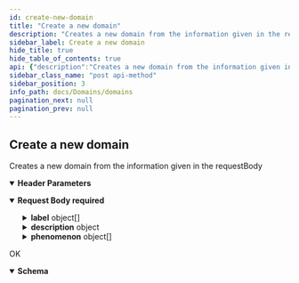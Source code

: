 ```yaml
---
id: create-new-domain
title: "Create a new domain"
description: "Creates a new domain from the information given in the requestBody"
sidebar_label: Create a new domain
hide_title: true
hide_table_of_contents: true
api: {"description":"Creates a new domain from the information given in the requestBody","tags":["domains"],"operationId":"create-new-domain","parameters":[{"in":"header","name":"Authorization","schema":{"type":"string"},"required":true,"description":"Token retrieved from the opensensemap api LogIn\n"}],"requestBody":{"required":true,"content":{"application/json":{"schema":{"type":"object","description":"domain object that should be created\n","properties":{"label":{"type":"array","description":"array with label objects in different languages specified for the domain\n","items":{"type":"object","properties":{"value":{"type":"string","description":"the label text itself\n"},"lang":{"type":"string","description":"languageCode for the language of the lebel. e.g. `en`, `de`,...\n"}}}},"description":{"type":"object","properties":{"text":{"type":"string","description":"the description text\n"}}},"phenomenon":{"type":"array","description":"array with the phenomena to connect to the domain\n","items":{"type":"object","properties":{"phenomenon":{"type":"integer","description":"the id of the phenomenon to connect\n"}}}}}}}}},"responses":{"200":{"description":"OK","content":{"application/json":{"schema":{"type":"object","description":"plain domain object\n","properties":{"id":{"type":"integer","description":"the id of the created domain"},"slug":{"type":"string","description":"the slug of the created domain"},"validation":{"type":"boolean","description":"boolean that is true if the information is validated by an admin\n"},"labelId":{"type":"integer","description":"the id of the created translation item"},"descriptionId":{"type":"integer","description":"the id of the created translation item"}}}}}}},"method":"post","path":"/domain/domain/create","servers":[{"url":"https://api.sensors.wiki","description":"Main (production) server"}],"jsonRequestBodyExample":{"label":[{"value":"string","lang":"string"}],"description":{"text":"string"},"phenomenon":[{"phenomenon":0}]},"info":{"title":"domains","version":"1.0.0"},"postman":{"name":"Create a new domain","description":{"content":"Creates a new domain from the information given in the requestBody","type":"text/plain"},"url":{"path":["domain","domain","create"],"host":["{{baseUrl}}"],"query":[],"variable":[]},"header":[{"key":"Content-Type","value":"application/json"},{"key":"Accept","value":"application/json"}],"method":"POST","body":{"mode":"raw","raw":"\"\"","options":{"raw":{"language":"json"}}}}}
sidebar_class_name: "post api-method"
sidebar_position: 3
info_path: docs/Domains/domains
pagination_next: null
pagination_prev: null
---
```



## Create a new domain



Creates a new domain from the information given in the requestBody

<details style={{"marginBottom":"1rem"}} data-collapsed={false} open={true}><summary style={{}}><strong>Header Parameters</strong></summary><div><ul><ParamsItem className={"paramsItem"} param={{"in":"header","name":"Authorization","schema":{"type":"string"},"required":true,"description":"Token retrieved from the opensensemap api LogIn\n"}}></ParamsItem></ul></div></details><MimeTabs><TabItem label={"application/json"} value={"application/json-schema"}><details style={{}} data-collapsed={false} open={true}><summary style={{"textAlign":"left"}}><strong>Request Body</strong><strong style={{"fontSize":"var(--ifm-code-font-size)","color":"var(--openapi-required)"}}> required</strong></summary><div style={{"textAlign":"left","marginLeft":"1rem"}}></div><ul style={{"marginLeft":"1rem"}}><SchemaItem collapsible={true} className={"schemaItem"}><details style={{}}><summary style={{}}><strong>label</strong><span style={{"opacity":"0.6"}}> object[]</span></summary><div style={{"marginLeft":"1rem"}}><div style={{"marginTop":".5rem","marginBottom":".5rem"}}>

array with label objects in different languages specified for the domain


</div><SchemaItem collapsible={false} name={"value"} required={false} schemaDescription={"the label text itself\n"} schemaName={"string"} qualifierMessage={undefined} defaultValue={undefined}></SchemaItem><SchemaItem collapsible={false} name={"lang"} required={false} schemaDescription={"languageCode for the language of the lebel. e.g. `en`, `de`,...\n"} schemaName={"string"} qualifierMessage={undefined} defaultValue={undefined}></SchemaItem></div></details></SchemaItem><SchemaItem collapsible={true} className={"schemaItem"}><details style={{}}><summary style={{}}><strong>description</strong><span style={{"opacity":"0.6"}}> object</span></summary><div style={{"marginLeft":"1rem"}}><SchemaItem collapsible={false} name={"text"} required={false} schemaDescription={"the description text\n"} schemaName={"string"} qualifierMessage={undefined} defaultValue={undefined}></SchemaItem></div></details></SchemaItem><SchemaItem collapsible={true} className={"schemaItem"}><details style={{}}><summary style={{}}><strong>phenomenon</strong><span style={{"opacity":"0.6"}}> object[]</span></summary><div style={{"marginLeft":"1rem"}}><div style={{"marginTop":".5rem","marginBottom":".5rem"}}>

array with the phenomena to connect to the domain


</div><SchemaItem collapsible={false} name={"phenomenon"} required={false} schemaDescription={"the id of the phenomenon to connect\n"} schemaName={"integer"} qualifierMessage={undefined} defaultValue={undefined}></SchemaItem></div></details></SchemaItem></ul></details></TabItem></MimeTabs><div><ApiTabs><TabItem label={"200"} value={"200"}><div>

OK

</div><div><MimeTabs groupId={"mime-type"}><TabItem label={"application/json"} value={"application/json"}><SchemaTabs groupId={"schema-tabs"}><TabItem label={"Schema"} value={"Schema"}><details style={{}} data-collapsed={false} open={true}><summary style={{"textAlign":"left"}}><strong>Schema</strong></summary><div style={{"textAlign":"left","marginLeft":"1rem"}}></div><ul style={{"marginLeft":"1rem"}}><SchemaItem collapsible={false} name={"id"} required={false} schemaDescription={"the id of the created domain"} schemaName={"integer"} qualifierMessage={undefined} defaultValue={undefined}></SchemaItem><SchemaItem collapsible={false} name={"slug"} required={false} schemaDescription={"the slug of the created domain"} schemaName={"string"} qualifierMessage={undefined} defaultValue={undefined}></SchemaItem><SchemaItem collapsible={false} name={"validation"} required={false} schemaDescription={"boolean that is true if the information is validated by an admin\n"} schemaName={"boolean"} qualifierMessage={undefined} defaultValue={undefined}></SchemaItem><SchemaItem collapsible={false} name={"labelId"} required={false} schemaDescription={"the id of the created translation item"} schemaName={"integer"} qualifierMessage={undefined} defaultValue={undefined}></SchemaItem><SchemaItem collapsible={false} name={"descriptionId"} required={false} schemaDescription={"the id of the created translation item"} schemaName={"integer"} qualifierMessage={undefined} defaultValue={undefined}></SchemaItem></ul></details></TabItem><TabItem label={"Example (from schema)"} value={"Example (from schema)"}><ResponseSamples responseExample={"{\n  \"id\": 0,\n  \"slug\": \"string\",\n  \"validation\": true,\n  \"labelId\": 0,\n  \"descriptionId\": 0\n}"} language={"json"}></ResponseSamples></TabItem></SchemaTabs></TabItem></MimeTabs></div></TabItem></ApiTabs></div>
      